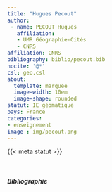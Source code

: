 ```yaml
---
title: "Hugues Pecout"
author: 
 - name: PECOUT Hugues
   affiliation:  
   - UMR Géographie-Cités 
   - CNRS
affiliation: CNRS   
bibliography: biblio/pecout.bib
nocite: '@*'
csl: geo.csl
about:
  template: marquee
  image-width: 10em
  image-shape: rounded
statut: IE géomatique
pays: France
categories: 
- enseignement
image : img/pecout.png
---
```


{{< meta statut >}}

</br>

##### Bibliographie

::: {#refs}
:::
